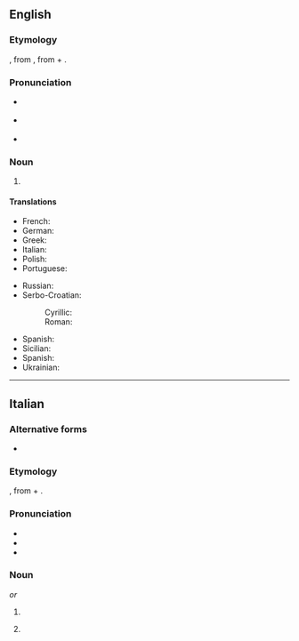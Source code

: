 {{also|Malvasia}}

==English==

===Etymology===
{{bor|en|it|-}}, from {{der|en|grc|Μονεμβασία||{{w|Monemvasia}}|pos=a city on the Peloponnese}}, from {{m|grc|μόνος||one}} + {{m|grc|ἔμβασις||entering into|pos={{m|grc|ἐν|tr=-}} + {{m|grc|βάσις|tr=-}}}}.

===Pronunciation===
{{wikipedia}}
* {{a|UK}} {{IPA|/ˌmalvəˈsɪə/|lang=en}}
* {{a|US}} {{IPA|/ˌmælvəˈsi.ə/|/ˌmælvəˈzi.ə/|lang=en}}
* {{rhymes|ɪə|iːə|lang=en}}

===Noun===
{{en-noun|~}}

# {{def|A variety of [[grape]], originally from the region of the [[Aegean]], now used to make [[malmsey]] wine.}}

====Translations====
{{trans-top|grapevine used to make malmsey}}
* French: {{t+|fr|malvoisie|m|f}}
* German: {{t|de|Malvasier|m}}
* Greek: {{t-needed|el}}
* Italian: {{t+|it|malvasia|f|m}}
* Polish: {{t+|pl|małmazja|f}}
* Portuguese: {{t+|pt|malvasia|f}}
{{trans-mid}}
* Russian: {{t+|ru|мальва́зия|f}}
* Serbo-Croatian:
*: Cyrillic: {{t|sh|ма̀лва̄зија|f}}
*: Roman: {{t+|sh|màlvāzija|f}}
* Spanish: {{t|es|malvasía|f}}
* Sicilian: {{t|scn|marvasìa|m|f}}
* Spanish: {{t|es|malvasía|f}}
* Ukrainian: {{t|uk|мальва́зія|f}}
{{trans-bottom}}

{{topics|en|Grapevines}}

----

==Italian==

===Alternative forms===
* {{alter|it|malvagia||archaic}}

===Etymology===
{{der|it|grc|Μονεμβασία||Monemvasia|pos=a city on the Peloponnese}}, from {{m|grc|μόνος||one}} + {{m|grc|ἔμβασις||entering into|pos={{m|grc|ἐν|tr=-}} + {{m|grc|βάσις|tr=-}}}}.

===Pronunciation===
{{wikipedia|lang=it}}
* {{IPA|/mal.vaˈzi.a/|[mälväˈziːä]|lang=it}}
* {{rhymes|ia|lang=it}}
* {{hyphenation|mal|va|sì|a|lang=it}}

===Noun===
{{it-noun|f}} ''or'' {{it-noun|m|-}}

# {{lb|it|usually|_|uncountable}} {{l|en|malvasia}} {{gloss|grapevine}}
# {{lb|it|usually|_|uncountable}} {{l|en|malmsey}} {{gloss|wine}}

{{topics|it|Grapevines|Wines}}